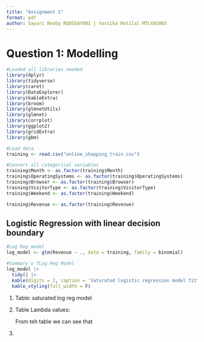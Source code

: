 ```yaml
---
title: "Assignment 1"
format: pdf
author: Sayuri Reddy RDDSSAY003 | Yastika Motilal MTLYAS003
---
```


# Question 1: Modelling

```r
#Loaded all libraries needed
library(dplyr)
library(tidyverse)
library(caret)
library(DataExplorer)
library(kableExtra) 
library(broom) 
library(glmnetUtils)
library(glmnet)
library(corrplot)
library(ggplot2)
library(gridExtra)
library(gbm)

#Load data
training <- read.csv("online_shopping_train.csv")

#Convert all categorical variables
training$Month <- as.factor(training$Month)
training$OperatingSystems <- as.factor(training$OperatingSystems)
training$Browser <- as.factor(training$Browser)
training$VisitorType <- as.factor(training$VisitorType)
training$Weekend <- as.factor(training$Weekend)

training$Revenue <- as.factor(training$Revenue)
```

## Logistic Regression with linear decision boundary

```r
#Log Reg model
log_model <- glm(Revenue ~ ., data = training, family = binomial)

#Summary o fLog Reg Model
log_model |> 
  tidy() |>
  kable(digits = 2, caption = 'Saturated logistic regression model fitted to the Online Shopping Training dataset') |>
  kable_styling(full_width = F)
```

1.  Table: saturated log reg model

2.  Table Lambda values:

    From teh table we can see that

3.  
